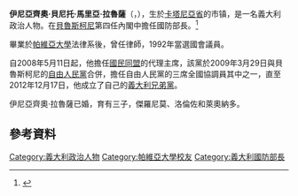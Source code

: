 {{refimprove|time=2014-06-19T11:06:19+00:00}}
{{Infobox officeholder 
|name = 伊尼亞齊奧·拉魯薩
|image = 3843 - La Russa, Ignazio - Foto Giovanni Dall'Orto, 9-July-2007 cropped.jpg
|office = 義大利國防部長
|primeminister = [[西尔维奥·贝卢斯科尼|西尔维奥·贝卢斯科尼]]
|term_start = 2008年5月8日
|term_end = 2011年11月16日
|predecessor = [[Arturo_Parisi|Arturo Parisi]]
|successor = [[Giampaolo_Di_Paola|Giampaolo Di Paola]]
|office2 = [[義大利兄弟黨|義大利兄弟黨主席]]
|term_start2 = 2013年4月4日 
|term_end2 = 
|predecessor2 = [[Guido_Crosetto|Guido Crosetto]]
|successor2 = 
|birth_date = {{birth date and age|1947|7|18|df=y}}
|birth_place = [[義大利|義大利]]{{le|帕泰尔诺 (卡塔尼亚广域市)|Paternò|帕泰尔诺}}
|death_date = 
|death_place = 
|party = [[義大利兄弟黨|義大利兄弟黨]]（2012年起）<br />[[自由人民黨_(義大利)|自由人民黨]]（2009年-2012年）<br />[[國民同盟|國民同盟]]（1995年-2009年）<br />[[義大利社會運動|義大利社會運動]]（1971年-1995年）
|alma_mater = [[帕維亞大學|帕維亞大學]]
}}
'''伊尼亞齊奧·貝尼托·馬里亞·拉魯薩'''（{{lang-it|Ignazio Benito Maria La Russa}}，{{bd|1947年|7月18日}}），生於[[卡塔尼亞省|卡塔尼亞省]]的{{le|帕泰尔诺 (卡塔尼亚广域市)|Paternò|帕泰尔诺}}市镇，是一名義大利政治人物。在[[西爾維奧·貝魯斯柯尼|貝魯斯柯尼]]第四任內閣中擔任國防部長。<ref>{{cite web |url=http://www.governo.it/Governo/Biografie/ministri/La_Russa_Ignazio.html |title=存档副本 |accessdate=2008-06-02 |deadurl=yes |archiveurl=https://web.archive.org/web/20080617032932/http://www.governo.it/Governo/Biografie/ministri/La_Russa_Ignazio.html |archivedate=2008-06-17 }}</ref>

畢業於[[帕維亞大學|帕維亞大學]]法律系後，曾任律師，1992年當選國會議員。

自2008年5月11日起，他擔任[[國民同盟|國民同盟]]的代理主席，該黨於2009年3月29日與貝魯斯柯尼的[[自由人民黨_(義大利)|自由人民黨]]合併，擔任自由人民黨的三席全國協調員其中之一，直至2012年12月17日，他成立了自己的[[義大利兄弟黨|義大利兄弟黨]]。

伊尼亞齊奧·拉魯薩已婚，育有三子，傑羅尼莫、洛倫佐和萊奧納多。

==參考資料==
<references/>

[[Category:義大利政治人物|Category:義大利政治人物]]
[[Category:帕維亞大學校友|Category:帕維亞大學校友]]
[[Category:義大利國防部長|Category:義大利國防部長]]